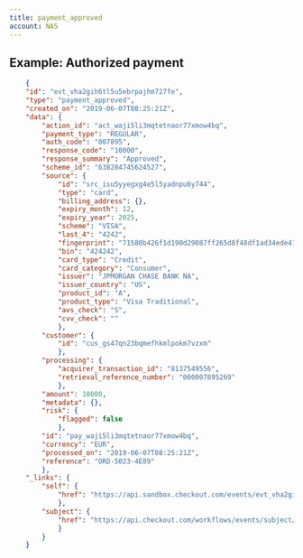 ```yaml
---
title: payment_approved
account: NAS
---
```


## Example: Authorized payment

```json
    {
    "id": "evt_vha2gih6tl5u5ebrpajhm727fe",
    "type": "payment_approved",
    "created_on": "2019-06-07T08:25:21Z",
    "data": {
        "action_id": "act_waji5li3mqtetnaor77xmow4bq",
        "payment_type": "REGULAR",
        "auth_code": "007895",
        "response_code": "10000",
        "response_summary": "Approved",
        "scheme_id": "638284745624527",
        "source": {
            "id": "src_isu5yyegxg4e5l5yadnpu6y744",
            "type": "card",
            "billing_address": {},
            "expiry_month": 12,
            "expiry_year": 2025,
            "scheme": "VISA",
            "last_4": "4242",
            "fingerprint": "71580b426f1d190d29087ff265d8f48df1ad34ede41c27cbff9d23c1a14d1776",
            "bin": "424242",
            "card_type": "Credit",
            "card_category": "Consumer",
            "issuer": "JPMORGAN CHASE BANK NA",
            "issuer_country": "US",
            "product_id": "A",
            "product_type": "Visa Traditional",
            "avs_check": "S",
            "cvv_check": ""
            },
        "customer": {
            "id": "cus_gs47qn23bqmefhkmlpokm7vzxm"
            },
        "processing": {
            "acquirer_transaction_id": "8137549556",
            "retrieval_reference_number": "000007895269"
            },
        "amount": 10000,
        "metadata": {},
        "risk": {
            "flagged": false
            },
        "id": "pay_waji5li3mqtetnaor77xmow4bq",
        "currency": "EUR",
        "processed_on": "2019-06-07T08:25:21Z",
        "reference": "ORD-5023-4E89"
        },
    "_links": {
        "self": {
            "href": "https://api.sandbox.checkout.com/events/evt_vha2gih6tl5u5ebrpajhm727fe"
            },
        "subject": {
            "href": "https://api.checkout.com/workflows/events/subject/pay_jlfj2ful7z3u5lbykhy5lzezvm"
            }
        }
    }
```

